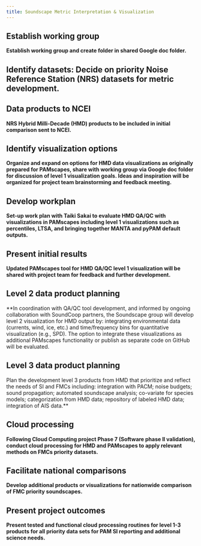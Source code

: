 ```yaml
---
title: Soundscape Metric Interpretation & Visualization
---
```

## Establish working group
**Establish working group and create folder in shared Google doc folder.**

## Identify datasets: Decide on priority Noise Reference Station (NRS) datasets for metric development.

## Data products to NCEI
**NRS Hybrid Milli-Decade (HMD) products to be included in initial comparison sent to NCEI.**

## Identify visualization options
**Organize and expand on options for HMD data visualizations as originally prepared for PAMscapes, share with working group via Google doc folder for discussion of level 1 visualization goals. Ideas and inspiration will be organized for project team brainstorming and feedback meeting.**

## Develop workplan
**Set-up work plan with Taiki Sakai to evaluate HMD QA/QC with visualizations in PAMscapes including level 1 visualizations such as percentiles, LTSA, and bringing together MANTA and pyPAM default outputs.**

## Present initial results
**Updated PAMscapes tool for HMD QA/QC level 1 visualization will be shared with project team for feedback and further development.**

## Level 2 data product planning
**In coordination with QA/QC tool development, and informed by ongoing collaboration with SoundCoop partners, the Soundscape group will develop level 2 visualization for HMD output by: integrating environmental data (currents, wind, ice, etc.) and time/frequency bins for quantitative visualization (e.g., SPD). The option to integrate these visualizations as additional PAMscapes functionality or publish as separate code on GitHub will be evaluated.

## Level 3 data product planning
Plan the development level 3 products from HMD that prioritize and reflect the needs of SI and FMCs including: integration with PACM; noise budgets; sound propagation; automated soundscape analysis; co-variate for species models; categorization from HMD data; repository of labeled HMD data; integration of AIS data.**

## Cloud processing
**Following Cloud Computing project Phase 7 (Software phase II validation), conduct cloud processing for HMD and PAMscapes to apply relevant methods on FMCs priority datasets.**

## Facilitate national comparisons
**Develop additional products or visualizations for nationwide comparison of FMC priority soundscapes.**

## Present project outcomes
**Present tested and functional cloud processing routines for level 1-3 products for all priority data sets for PAM SI reporting and additional science needs.**
